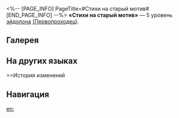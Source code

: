 <%-- [PAGE_INFO]
PageTitle=#Стихи на старый мотив#
[END_PAGE_INFO] --%>
{{Эйдолон Инфобокс
|Название         = Стихи на старый мотив
|Изображение      = Эйдолон Стихи на старый мотив.png
|Персонаж         = Первопроходец (Гармония)
|Уровень          = 5
|Длительность     = 
|Описание         = Уровень сверхспособности повышается на 2, максимальный уровень - 15. Уровень базовой атаки повышается на 1, максимальный уровень - 10.
|Свойство1        = 
|Масштабирование1 = 
}}
'''«Стихи на старый мотив»''' — 5 уровень [[эйдолон]]а [[(Первопроходец)]].

==Галерея==
{{Галерея|position=left|captionalign=center
|Персонаж Первопроходец (Гармония) Эйдолон 5.png|Осколок Эйдолона
}}

==На других языках==
{{На других языках
|en   = Poem Favors Rhythms of Old
|zhs  = 包庇旧节拍的诗
|zht  = 包庇舊節拍的詩
|ja   = {{Rubi|古|ふる}}き{{Rubi|旋律|せんりつ}}を{{Rubi|抱|いだ}}く{{Rubi|詩篇|しへん}}
|ko   = 오래된 리듬을 간직한 시
|es   = Poema de viejos ritmos
|fr   = Rythmes anciens
|ru   = Стихи на старый мотив
|th   = Poem Favors Rhythms of Old
|vi   = Bài Thơ Che Giấu Nhịp Điệu Cổ
|de   = Gedicht der alten Takte
|id   = Poem Favors Rhythms of Old
|pt   = Os Poemas Favorecem os Ritmos do Passado
}}

==История изменений
{{История изменений|3.5}}

==Навигация==
{{Навык Навбокс|Первопроходец (Гармония)}}

[[en:]]